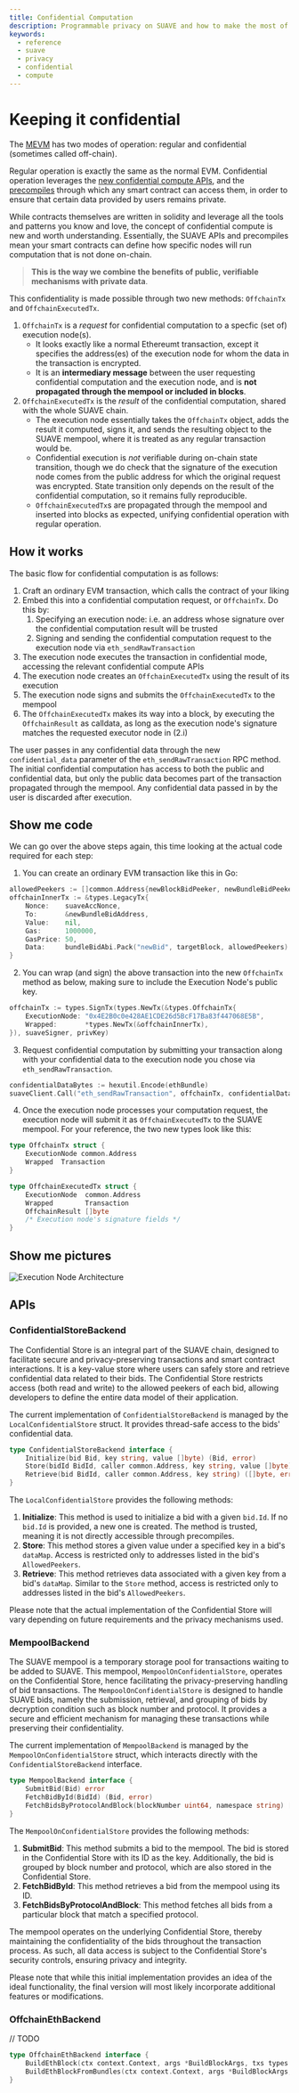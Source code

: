 ```yaml
---
title: Confidential Computation
description: Programmable privacy on SUAVE and how to make the most of it
keywords:
  - reference
  - suave
  - privacy
  - confidential
  - compute
---
```


# Keeping it confidential

The [MEVM](/reference/MEVM) has two modes of operation: regular and confidential (sometimes called off-chain). 

Regular operation is exactly the same as the normal EVM. Confidential operation leverages the [new confidential compute APIs](#apis), and the [precompiles](/reference/precompiles) through which any smart contract can access them, in order to ensure that certain data provided by users remains private.

While contracts themselves are written in solidity and leverage all the tools and patterns you know and love, the concept of confidential compute is new and worth understanding. Essentially, the SUAVE APIs and precompiles mean your smart contracts can define how specific nodes will run computation that is not done on-chain. 

> **This is the way we combine the benefits of public, verifiable mechanisms with private data**.

This confidentiality is made possible through two new methods: `OffchainTx` and `OffchainExecutedTx`. 

1. `OffchainTx` is a _request_ for confidential computation to a specfic (set of) execution node(s). 
    - It looks exactly like a normal Ethereumt transaction, except it specifies the address(es) of the execution node for whom the data in the transaction is encrypted. 
    - It is an **intermediary message** between the user requesting confidential computation and the execution node, and is **not propagated through the mempool or included in blocks**.
2. `OffchainExecutedTx` is the _result_ of the confidential computation, shared with the whole SUAVE chain. 
    - The execution node essentially takes the `OffchainTx` object, adds the result it computed, signs it, and sends the resulting object to the SUAVE mempool, where it is treated as any regular transaction would be.
    - Confidential execution is _not_ verifiable during on-chain state transition, though we do check that the signature of the execution node comes from the public address for which the original request was encrypted. State transition only depends on the result of the confidential computation, so it remains fully reproducible.
    - `OffchainExecutedTx`s are propagated through the mempool and inserted into blocks as expected, unifying confidential operation with regular operation. 

## How it works

The basic flow for confidential computation is as follows:

1. Craft an ordinary EVM transaction, which calls the contract of your liking
2. Embed this into a confidential computation request, or `OffchainTx`. Do this by:
    1. Specifying an execution node: i.e. an address whose signature over the confidential computation result will be trusted
    2. Signing and sending the confidential computation request to the execution node via `eth_sendRawTransaction`
3. The execution node executes the transaction in confidential mode, accessing the relevant confidential compute APIs
4. The execution node creates an `OffchainExecutedTx` using the result of its execution
5. The execution node signs and submits the `OffchainExecutedTx` to the mempool
6. The `OffchainExecutedTx` makes its way into a block, by executing the `OffchainResult` as calldata, as long as the execution node's signature matches the requested executor node in (2.i)

The user passes in any confidential data through the new `confidential_data` parameter of the `eth_sendRawTransaction` RPC method. The initial confidential computation has access to both the public and confidential data, but only the public data becomes part of the transaction propagated through the mempool. Any confidential data passed in by the user is discarded after execution.

## Show me code

We can go over the above steps again, this time looking at the actual code required for each step:

1. You can create an ordinary EVM transaction like this in Go:

```go
allowedPeekers := []common.Address{newBlockBidPeeker, newBundleBidPeeker, buildEthBlockPeeker} // express which contracts should have access to your data (by their addresses)
offchainInnerTx := &types.LegacyTx{
    Nonce:    suaveAccNonce,
    To:       &newBundleBidAddress,
    Value:    nil,
    Gas:      1000000,
    GasPrice: 50,
    Data:     bundleBidAbi.Pack("newBid", targetBlock, allowedPeekers)
}
```

2. You can wrap (and sign) the above transaction into the new `OffchainTx` method as below, making sure to include the Execution Node's public key.

```go
offchainTx := types.SignTx(types.NewTx(&types.OffchainTx{
    ExecutionNode: "0x4E2B0c0e428AE1CDE26d5BcF17Ba83f447068E5B",
    Wrapped:       *types.NewTx(&offchainInnerTx),
}), suaveSigner, privKey)
```

3. Request confidential computation by submitting your transaction along with your confidential data to the execution node you chose via `eth_sendRawTransaction`.

```go
confidentialDataBytes := hexutil.Encode(ethBundle)
suaveClient.Call("eth_sendRawTransaction", offchainTx, confidentialDataBytes)
```

4. Once the execution node processes your computation request, the execution node will submit it as `OffchainExecutedTx` to the SUAVE mempool. For your reference, the two new types look like this:

```go
type OffchainTx struct {
    ExecutionNode common.Address
    Wrapped  Transaction
}
```

```go
type OffchainExecutedTx struct {
    ExecutionNode  common.Address
    Wrapped        Transaction
    OffchainResult []byte
    /* Execution node's signature fields */
}
```

## Show me pictures

![Execution Node Architecture](/img/execution_node_architecture.png)

## APIs

### ConfidentialStoreBackend

The Confidential Store is an integral part of the SUAVE chain, designed to facilitate secure and privacy-preserving transactions and smart contract interactions. It is a key-value store where users can safely store and retrieve confidential data related to their bids. The Confidential Store restricts access (both read and write) to the allowed peekers of each bid, allowing developers to define the entire data model of their application.

The current implementation of `ConfidentialStoreBackend` is managed by the `LocalConfidentialStore` struct. It provides thread-safe access to the bids' confidential data.

```go
type ConfidentialStoreBackend interface {
    Initialize(bid Bid, key string, value []byte) (Bid, error)
    Store(bidId BidId, caller common.Address, key string, value []byte) (Bid, error)
    Retrieve(bid BidId, caller common.Address, key string) ([]byte, error)
}
```

The `LocalConfidentialStore` provides the following methods:

1. **Initialize**: This method is used to initialize a bid with a given `bid.Id`. If no `bid.Id` is provided, a new one is created. The method is trusted, meaning it is not directly accessible through precompiles.
2. **Store**: This method stores a given value under a specified key in a bid's `dataMap`. Access is restricted only to addresses listed in the bid's `AllowedPeekers`.
3. **Retrieve**: This method retrieves data associated with a given key from a bid's `dataMap`. Similar to the `Store` method, access is restricted only to addresses listed in the bid's `AllowedPeekers`.

Please note that the actual implementation of the Confidential Store will vary depending on future requirements and the privacy mechanisms used.

### MempoolBackend

The SUAVE mempool is a temporary storage pool for transactions waiting to be added to SUAVE. This mempool, `MempoolOnConfidentialStore`, operates on the Confidential Store, hence facilitating the privacy-preserving handling of bid transactions. The `MempoolOnConfidentialStore` is designed to handle SUAVE bids, namely the submission, retrieval, and grouping of bids by decryption condition such as block number and protocol. It provides a secure and efficient mechanism for managing these transactions while preserving their confidentiality.

The current implementation of `MempoolBackend` is managed by the `MempoolOnConfidentialStore` struct, which interacts directly with the `ConfidentialStoreBackend` interface.

```go
type MempoolBackend interface {
    SubmitBid(Bid) error
    FetchBidById(BidId) (Bid, error)
    FetchBidsByProtocolAndBlock(blockNumber uint64, namespace string) []Bid
}
```

The `MempoolOnConfidentialStore` provides the following methods:

1. **SubmitBid**: This method submits a bid to the mempool. The bid is stored in the Confidential Store with its ID as the key. Additionally, the bid is grouped by block number and protocol, which are also stored in the Confidential Store.
2. **FetchBidById**: This method retrieves a bid from the mempool using its ID.
3. **FetchBidsByProtocolAndBlock**: This method fetches all bids from a particular block that match a specified protocol.

The mempool operates on the underlying Confidential Store, thereby maintaining the confidentiality of the bids throughout the transaction process. As such, all data access is subject to the Confidential Store's security controls, ensuring privacy and integrity. 

Please note that while this initial implementation provides an idea of the ideal functionality, the final version will most likely incorporate additional features or modifications.

### OffchainEthBackend

// TODO

```go
type OffchainEthBackend interface {
    BuildEthBlock(ctx context.Context, args *BuildBlockArgs, txs types.Transactions) (*engine.ExecutionPayloadEnvelope, error)
    BuildEthBlockFromBundles(ctx context.Context, args *BuildBlockArgs, bundles []types.SBundle) (*engine.ExecutionPayloadEnvelope, error)
}
```